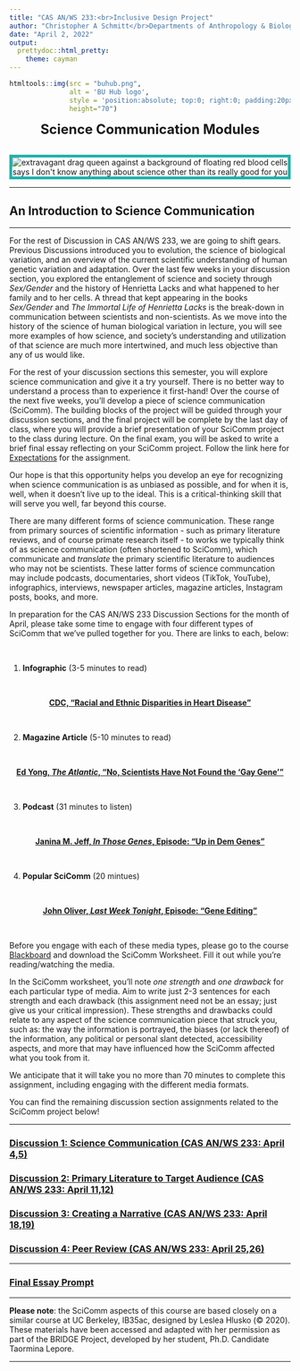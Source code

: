 ```yaml
---
title: "CAS AN/WS 233:<br>Inclusive Design Project"
author: "Christopher A Schmitt</br>Departments of Anthropology & Biology<br>Boston University"
date: "April 2, 2022"
output: 
  prettydoc::html_pretty:
    theme: cayman
---
```


```r
htmltools::img(src = "buhub.png", 
               alt = 'BU Hub logo', 
               style = 'position:absolute; top:0; right:0; padding:20px;',
               height="70")
```


<center>
<font size="+2"><b>Science Communication Modules</b></font></center><br>
</center>


<center><p><img src=https://thumbs.gfycat.com/AnotherParchedBinturong-size_restricted.gif style="border:5px solid lightseagreen" alt="extravagant drag queen against a background of floating red blood cells says I don't know anything about science other than its really good for you"></p></center>

***

## An Introduction to Science Communication

***

For the rest of Discussion in CAS AN/WS 233, we are going to shift gears. Previous Discussions introduced you to evolution, the science of biological variation, and an overview of the current scientific understanding of human genetic variation and adaptation. Over the last few weeks in your discussion section, you explored the entanglement of science and society through *Sex/Gender* and the history of Henrietta Lacks and what happened to her family and to her cells. A thread that kept appearing in the books *Sex/Gender* and *The Immortal Life of Henrietta Lacks* is the break-down in communication between scientists and non-scientists. As we move into the history of the science of human biological variation in lecture, you will see more examples of how science, and society's understanding and utilization of that science are much more intertwined, and much less objective than any of us would like. 

For the rest of your discussion sections this semester, you will explore science communication and give it a try yourself. There is no better way to understand a process than to experience it first-hand! Over the course of the next five weeks, you'll develop a piece of science communication (SciComm). The building blocks of the project will be guided through your discussion sections, and the final project will be complete by the last day of class, where you will provide a brief presentation of your SciComm project to the class during lecture. On the final exam, you will be asked to write a brief final essay reflecting on your SciComm project. Follow the link here for [Expectations](https://fuzzyatelin.github.io/scicomm/expectations.html) for the assignment.

Our hope is that this opportunity helps you develop an eye for recognizing when science communication is as unbiased as possible, and for when it is, well, when it doesn't live up to the ideal. This is a critical-thinking skill that will serve you well, far beyond this course.

There are many different forms of science communication. These range from primary sources of scientific information - such as primary literature reviews, and of course primate research itself - to works we typically think of as science communication (often shortened to SciComm), which communicate and *translate* the primary scientific literature to audiences who may not be scientists. These latter forms of science communcation may include podcasts, documentaries, short videos (TikTok, YouTube), infographics, interviews, newspaper articles, magazine articles, Instagram posts, books, and more. 

In preparation for the CAS AN/WS 233 Discussion Sections for the month of April, please take some time to engage with four different types of SciComm that we’ve pulled together for you. There are links to each, below:

<br>

1. **Infographic** (3-5 minutes to read)

<br>

<center>

[**CDC, "Racial and Ethnic Disparities in Heart Disease"**](https://www.cdc.gov/nchs/hus/spotlight/2019-heart-disease-disparities.htm)

</center>

<br>

2. **Magazine Article** (5-10 minutes to read)

<br>

<center>

[**Ed Yong, *The Atlantic*, "No, Scientists Have Not Found the ‘Gay Gene’"**](https://www.theatlantic.com/science/archive/2015/10/no-scientists-have-not-found-the-gay-gene/410059/)

</center>

<br>

3. **Podcast** (31 minutes to listen)

<br>

<center>

[**Janina M. Jeff, *In Those Genes*, Episode: "Up in Dem Genes"**](https://inthosegenes.com/listen-1)

</center>

<br>

4. **Popular SciComm** (20 mintues)

<br>

<center>

[**John Oliver, *Last Week Tonight*, Episode: "Gene Editing"**](https://youtu.be/AJm8PeWkiEU)

</center>

<br>

Before you engage with each of these media types, please go to the course [Blackboard](https://learn.bu.edu) and download the SciComm Worksheet. Fill it out while you're reading/watching the media.

In the SciComm worksheet, you'll note *one strength* and *one drawback* for each particular type of media. Aim to write just 2-3 sentences for each strength and each drawback (this assignment need not be an essay; just give us your critical impression). These strengths and drawbacks could relate to any aspect of the science communication piece that struck you, such as: the way the information is portrayed, the biases (or lack thereof) of the information, any political or personal slant detected, accessibility aspects, and more that may have influenced how the SciComm affected what you took from it.

We anticipate that it will take you no more than 70 minutes to complete this assignment, including engaging with the different media formats.

You can find the remaining discussion section assignments related to the SciComm project below!

***

### [Discussion 1: Science Communication (CAS AN/WS 233: April 4,5)](https://fuzzyatelin.github.io/scicomm/discussion1.html)
### [Discussion 2: Primary Literature to Target Audience (CAS AN/WS 233: April 11,12)](https://fuzzyatelin.github.io/scicomm/discussion2.html)
### [Discussion 3: Creating a Narrative (CAS AN/WS 233: April 18,19)](https://fuzzyatelin.github.io/scicomm/discussion3.html)
### [Discussion 4: Peer Review (CAS AN/WS 233: April 25,26)](https://fuzzyatelin.github.io/scicomm/discussion4.html)

***

### [Final Essay Prompt](https://fuzzyatelin.github.io/scicomm/finalessay.html)

***

**Please note**: the SciComm aspects of this course are based closely on a similar course at UC Berkeley, IB35ac, designed by Leslea Hlusko (&copy; 2020). These materials have been accessed and adapted with her permission as part of the BRIDGE Project, developed by her student, Ph.D. Candidate Taormina Lepore.

***
